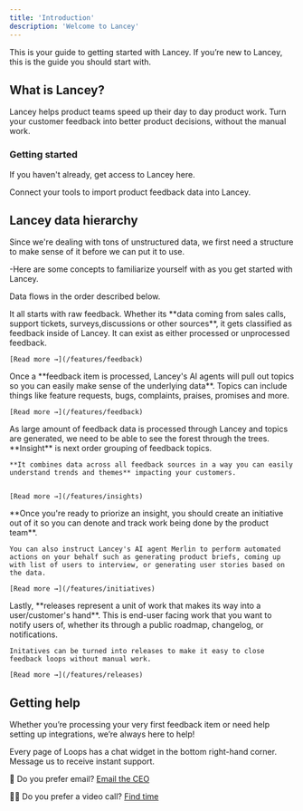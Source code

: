 ```yaml
---
title: 'Introduction'
description: 'Welcome to Lancey'
---
```


This is your guide to getting started with Lancey. If you’re new to Lancey, this is the guide you should start with.

## What is Lancey?

Lancey helps product teams speed up their day to day product work. Turn your customer feedback into better product decisions, without the manual work.

### Getting started

<CardGroup cols={2}>
<Card
title="Lancey account access"
icon="lock"
href="https://lancey.ai/demo">
If you haven't already, get access to Lancey here.
</Card>

<Card
title="Set up integrations"
icon="database"
href="/integrations">
Connect your tools to import product feedback data into Lancey.
</Card>
</CardGroup>

## Lancey data hierarchy

Since we're dealing with tons of unstructured data, we first need a structure to make sense of it before we can put it to use.

-Here are some concepts to familiarize yourself with as you get started with Lancey.

<Note> Data flows in the order described below.</Note>

<Steps>
  <Step title="Feedback">
    It all starts with raw feedback. Whether its **data coming from sales calls, support tickets, surveys,discussions or other sources**, it gets classified as feedback inside of Lancey. It can exist as either processed or unprocessed feedback.

    [Read more →](/features/feedback)
  </Step>
  <Step title="Topics">
    Once a **feedback item is processed, Lancey's AI agents will pull out topics so you can easily make sense of the underlying data**. Topics can include things like feature requests, bugs, complaints, praises, promises and more.

    [Read more →](/features/feedback)
  </Step>
  <Step title="Insights">
    As large amount of feedback data is processed through Lancey and topics are generated, we need to be able to see the forest through the trees. **Insight** is next order grouping of feedback topics. 
    
    **It combines data across all feedback sources in a way you can easily understand trends and themes** impacting your customers.

    
    [Read more →](/features/insights)

  </Step>
  <Step title="Initiatives">
    **Once you're ready to priorize an insight, you should create an initiative out of it so you can denote and track work being done by the product team**. 
    
    You can also instruct Lancey's AI agent Merlin to perform automated actions on your behalf such as generating product briefs, coming up with list of users to interview, or generating user stories based on the data.

    [Read more →](/features/initiatives)
  </Step>
  <Step title="Releases">
    Lastly, **releases represent a unit of work that makes its way into a user/customer's hand**. This is end-user facing work that you want to notify users of, whether its through a public roadmap, changelog, or notifications.

    Initatives can be turned into releases to make it easy to close feedback loops without manual work.

    [Read more →](/features/releases)

  </Step>
</Steps>

## Getting help

Whether you’re processing your very first feedback item or need help setting up integrations, we’re always here to help!

Every page of Loops has a chat widget in the bottom right-hand corner. Message us to receive instant support.


💌 Do you prefer email? [Email the CEO](mailto:adi@trylancey.com)

🧑‍💻 Do you prefer a video call? [Find time](https://cal.com/pateladi/onboarding)